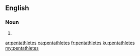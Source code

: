 ==English==

===Noun===
{{head|en|noun plural form}}

# {{plural of|pentathlete|lang=en}}

[[ar:pentathletes]]
[[ca:pentathletes]]
[[fr:pentathletes]]
[[ku:pentathletes]]
[[my:pentathletes]]